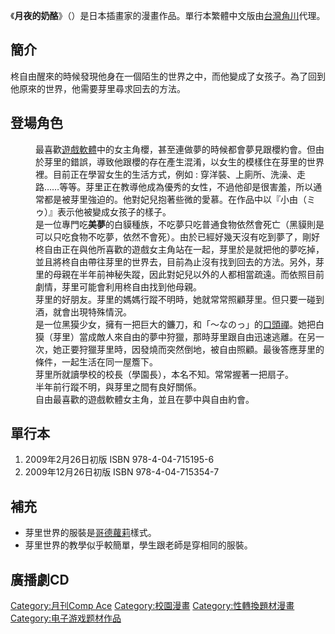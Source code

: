 {{Unreferenced|time=2016-09-23T08:55:30+00:00}}
{{noteTA
|T=zh-cn:月夜的奶酪; zh-tw:月夜的奶酪; zh-hk:月夜的奶酪;
}}
{{Unfinished}}
{{Infobox animanga/Headerofja
|title= 月夜的奶酪
|image= 
|size= 
|caption= 
|japanese= 月夜のフロマージュ
|english= Moon Night's Fromage
|kana= つきよのフロマージュ
|romaji= 
|genre= 
}}
{{Infobox animanga/name
|original= 
|official= 
|formal= 月夜的奶酪（{{flagicon|Taiwan}}{{flagicon|Hong Kong}} [[台灣角川|台灣角川]]）
|common= 
}}
{{Infobox animanga/Manga
|標題= 
|作者= [[てぃんくる|てぃんくる]]
|作畫= 
|出版社={{flagicon|Japan}} [[角川書店|角川書店]]<br />{{flagicon|Taiwan}}{{flagicon|Hong Kong}} [[台灣角川|台灣角川]]
|其他出版社= 
|連載雜誌= {{flagicon|Japan}} [[月刊Comp_Ace|月刊Comp Ace]]
|label= {{flagicon|Japan}} Kadokawa Comics A<br>{{flagicon|Taiwan}}{{flagicon|Hong Kong}} Kadokawa Comics Boy Series
|發售日= 
|開始= 2008年5月號
|結束= 
|冊數= 2（未完）
|話數= 
|其他= 
}}
{{Infobox animanga/RadioDrama
|媒體= 廣播劇CD
|標題= 
|製作= 
|腳本= 
|演出= 
|廣播電台= 
|節目名稱= 
|書籍= 
|出版商= [[Frontier_Works|Frontier Works]]
|代理商= 
|label= 
|發售日= 2009年12月23日
|開始= 
|結束= 
|售價= 3150日圓（含稅）
|銷售數量= 
|收聽率= 
|收錄時間= 
|話數= 3
|枚數= 1
|其他= 編號：FCCC-0169
}}
{{Infobox animanga/Footerofja}}
《'''月夜的奶酪'''》（{{lang-ja|月夜のフロマージュ}}）是日本插畫家{{lang|ja|[[てぃんくる|てぃんくる]]}}的漫畫作品。單行本繁體中文版由[[台灣角川|台灣角川]]代理。
== 簡介 ==
柊自由醒來的時候發現他身在一個陌生的世界之中，而他變成了女孩子。為了回到他原來的世界，他需要芽里尋求回去的方法。

== 登場角色 ==
; {{nihongo|柊自由|柊 自由（ひいらぎ みう）||[[聲優|聲]]：[[三宅華也|三宅華也]]}}
:最喜歡[[遊戲軟體|遊戲軟體]]中的女主角櫻，甚至連做夢的時候都會夢見跟櫻約會。但由於芽里的錯誤，導致他跟櫻的存在產生混淆，以女生的模樣住在芽里的世界裡。目前正在學習女生的生活方式，例如 : 穿洋裝、上廁所、洗澡、走路……等等。芽里正在教導他成為優秀的女性，不過他卻是很害羞，所以通常都是被芽里強迫的。他對妃兒抱著些微的愛慕。在作品中以『小由（ミゥ）』表示他被變成女孩子的樣子。
; {{nihongo|芽里|めあり||聲：[[堀江由衣|堀江由衣]]}}
: 是一位專門吃'''美夢'''的白貘種族，不吃夢只吃普通食物依然會死亡（黑貘則是可以只吃食物不吃夢，依然不會死）。由於已經好幾天沒有吃到夢了，剛好柊自由正在與他所喜歡的遊戲女主角站在一起，芽里於是就把他的夢吃掉，並且將柊自由帶往芽里的世界去，目前為止沒有找到回去的方法。另外，芽里的母親在半年前神秘失蹤，因此對妃兒以外的人都相當疏遠。而依照目前劇情，芽里可能會利用柊自由找到他母親。
; {{nihongo|妃兒|フィユ||聲：[[葉月繪理乃|葉月繪理乃]]}}
:芽里的好朋友。芽里的媽媽行蹤不明時，她就常常照顧芽里。但只要一碰到酒，就會出現特殊情況。 
; {{nihongo|夜璃・賽麗娜|夜璃・セレーネ（るり・セレーネ）||聲：[[釘宮理惠|釘宮理惠]]}}
:是一位黑獏少女，擁有一把巨大的鐮刀，和「〜なのっ」的[[口頭禪|口頭禪]]。她把白獏（芽里）當成敵人來自由的夢中狩獵，那時芽里跟自由迅速逃離。在另一次，她正要狩獵芽里時，因發燒而突然倒地，被自由照顧。最後答應芽里的條件，一起生活在同一屋簷下。
; {{nihongo|學園長|学園長}}
:芽里所就讀學校的校長（學園長），本名不知。常常握著一把扇子。
; {{nihongo|芽里的母親|めありの母親}}
:半年前行蹤不明，與芽里之間有良好關係。
; {{nihongo|櫻|さくら}}
:自由最喜歡的遊戲軟體女主角，並且在夢中與自由約會。

== 單行本 ==
# 2009年2月26日初版 ISBN 978-4-04-715195-6
# 2009年12月26日初版 ISBN 978-4-04-715354-7
== 補充 ==
*芽里世界的服裝是[[哥德蘿莉|哥德蘿莉]]樣式。
*芽里世界的教學似乎較簡單，學生跟老師是穿相同的服裝。

== 廣播劇CD ==

{{DEFAULTSORT:Tsukiyo no Fromage}}
[[Category:月刊Comp_Ace|Category:月刊Comp Ace]]
[[Category:校園漫畫|Category:校園漫畫]]
[[Category:性轉換題材漫畫|Category:性轉換題材漫畫]]
[[Category:电子游戏题材作品|Category:电子游戏题材作品]]